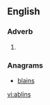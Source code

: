 ==English==

===Adverb===
{{en-adv|-}}

# {{alternative form of|aiblins}}

===Anagrams===
* [[blains#English|blains]]


[[vi:ablins]]